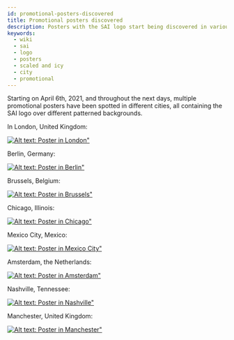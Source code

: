 ```yaml
---
id: promotional-posters-discovered
title: Promotional posters discovered
description: Posters with the SAI logo start being discovered in various cities across the world.
keywords:
  - wiki
  - sai
  - logo
  - posters
  - scaled and icy
  - city
  - promotional
---
```


Starting on April 6th, 2021, and throughout the next days, multiple promotional posters have been spotted in different cities, all containing the SAI logo over different patterned backgrounds. 

In London, United Kingdom:

[![Alt text: Poster in London"](./assets/london.png)](./assets/london.png)

Berlin, Germany:

[![Alt text: Poster in Berlin"](./assets/berlin.jpg)](./assets/berlin.jpg)

Brussels, Belgium:

[![Alt text: Poster in Brussels"](./assets/brussels.jpg)](./assets/brussels.jpg)

Chicago, Illinois:

[![Alt text: Poster in Chicago"](./assets/chicago.jpg)](./assets/chicago.jpg)

Mexico City, Mexico:

[![Alt text: Poster in Mexico City"](./assets/mexico.jpg)](./assets/mexico.jpg)

Amsterdam, the Netherlands:

[![Alt text: Poster in Amsterdam"](./assets/amsterdam.jpg)](./assets/amsterdam.jpg)

Nashville, Tennessee:

[![Alt text: Poster in Nashville"](./assets/nashville.jpg)](./assets/nashville.jpg)

Manchester, United Kingdom:

[![Alt text: Poster in Manchester"](./assets/manchester.jpg)](./assets/manchester.jpg)
